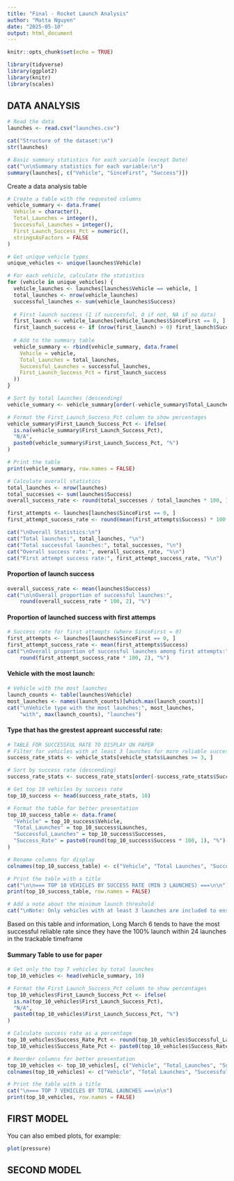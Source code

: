 ```yaml
---
title: "Final - Rocket Launch Analysis"
author: "Matta Nguyen"
date: "2025-05-10"
output: html_document
---
```


```r
knitr::opts_chunk$set(echo = TRUE)
```

```r
library(tidyverse)
library(ggplot2)
library(knitr)
library(scales)
```
## DATA ANALYSIS

```r
# Read the data
launches <- read.csv("launches.csv")

cat("Structure of the dataset:\n")
str(launches)
```

```r
# Basic summary statistics for each variable (except Date)
cat("\n\nSummary statistics for each variable:\n")
summary(launches[, c("Vehicle", "SinceFirst", "Success")])
```

Create a data analysis table 

```r
# Create a table with the requested columns
vehicle_summary <- data.frame(
  Vehicle = character(),
  Total_Launches = integer(),
  Successful_Launches = integer(),
  First_Launch_Success_Pct = numeric(),
  stringsAsFactors = FALSE
)

# Get unique vehicle types
unique_vehicles <- unique(launches$Vehicle)

# For each vehicle, calculate the statistics
for (vehicle in unique_vehicles) {
  vehicle_launches <- launches[launches$Vehicle == vehicle, ]
  total_launches <- nrow(vehicle_launches)
  successful_launches <- sum(vehicle_launches$Success)
  
  # First launch success (1 if successful, 0 if not, NA if no data)
  first_launch <- vehicle_launches[vehicle_launches$SinceFirst == 0, ]
  first_launch_success <- if (nrow(first_launch) > 0) first_launch$Success[1] * 100 else NA
  
  # Add to the summary table
  vehicle_summary <- rbind(vehicle_summary, data.frame(
    Vehicle = vehicle,
    Total_Launches = total_launches,
    Successful_Launches = successful_launches,
    First_Launch_Success_Pct = first_launch_success
  ))
}

# Sort by total launches (descending)
vehicle_summary <- vehicle_summary[order(-vehicle_summary$Total_Launches), ]

# Format the First_Launch_Success_Pct column to show percentages
vehicle_summary$First_Launch_Success_Pct <- ifelse(
  is.na(vehicle_summary$First_Launch_Success_Pct),
  "N/A",
  paste0(vehicle_summary$First_Launch_Success_Pct, "%")
)

# Print the table
print(vehicle_summary, row.names = FALSE)

# Calculate overall statistics
total_launches <- nrow(launches)
total_successes <- sum(launches$Success)
overall_success_rate <- round(total_successes / total_launches * 100, 1)

first_attempts <- launches[launches$SinceFirst == 0, ]
first_attempt_success_rate <- round(mean(first_attempts$Success) * 100, 1)

cat("\nOverall Statistics:\n")
cat("Total launches:", total_launches, "\n")
cat("Total successful launches:", total_successes, "\n")
cat("Overall success rate:", overall_success_rate, "%\n")
cat("First attempt success rate:", first_attempt_success_rate, "%\n")


```

#### Proportion of launch success

```r
overall_success_rate <- mean(launches$Success)
cat("\n\nOverall proportion of successful launches:", 
    round(overall_success_rate * 100, 2), "%")
```



#### Proportion of launched success with first attemps

```r
# Success rate for first attempts (where SinceFirst = 0)
first_attempts <- launches[launches$SinceFirst == 0, ]
first_attempt_success_rate <- mean(first_attempts$Success)
cat("\nOverall proportion of successful launches among first attempts:", 
    round(first_attempt_success_rate * 100, 2), "%")

```

#### Vehicle with the most launch:
```r
# Vehicle with the most launches
launch_counts <- table(launches$Vehicle)
most_launches <- names(launch_counts)[which.max(launch_counts)]
cat("\nVehicle type with the most launches:", most_launches, 
    "with", max(launch_counts), "launches")
```

#### Type that has the grestest appreant successful rate:

```r
# TABLE FOR SUCCESSFUL RATE TO DISPLAY ON PAPER
# Filter for vehicles with at least 3 launches for more reliable success rate
success_rate_stats <- vehicle_stats[vehicle_stats$Launches >= 3, ]

# Sort by success rate (descending)
success_rate_stats <- success_rate_stats[order(-success_rate_stats$Success), ]

# Get top 10 vehicles by success rate
top_10_success <- head(success_rate_stats, 10)

# Format the table for better presentation
top_10_success_table <- data.frame(
  "Vehicle" = top_10_success$Vehicle,
  "Total_Launches" = top_10_success$Launches,
  "Successful_Launches" = top_10_success$Successes,
  "Success_Rate" = paste0(round(top_10_success$Success * 100, 1), "%")
)

# Rename columns for display
colnames(top_10_success_table) <- c("Vehicle", "Total Launches", "Successful Launches", "Success Rate")

# Print the table with a title
cat("\n\n=== TOP 10 VEHICLES BY SUCCESS RATE (MIN 3 LAUNCHES) ===\n\n")
print(top_10_success_table, row.names = FALSE)

# Add a note about the minimum launch threshold
cat("\nNote: Only vehicles with at least 3 launches are included to ensure reliable success rates.\n")


```
Based on this table and information, Long March 6 tends to have the most successful reliable rate since they have the 100% launch within 24 launches in the trackable timeframe

#### Summary Table to use for paper

```r
# Get only the top 7 vehicles by total launches
top_10_vehicles <- head(vehicle_summary, 10)

# Format the First_Launch_Success_Pct column to show percentages
top_10_vehicles$First_Launch_Success_Pct <- ifelse(
  is.na(top_10_vehicles$First_Launch_Success_Pct),
  "N/A",
  paste0(top_10_vehicles$First_Launch_Success_Pct, "%")
)

# Calculate success rate as a percentage
top_10_vehicles$Success_Rate_Pct <- round(top_10_vehicles$Successful_Launches / top_10_vehicles$Total_Launches * 100, 1)
top_10_vehicles$Success_Rate_Pct <- paste0(top_10_vehicles$Success_Rate_Pct, "%")

# Reorder columns for better presentation
top_10_vehicles <- top_10_vehicles[, c("Vehicle", "Total_Launches", "Successful_Launches", "Success_Rate_Pct", "First_Launch_Success_Pct")]
colnames(top_10_vehicles) <- c("Vehicle", "Total Launches", "Successful Launches", "Success Rate", "First Launch Success")

# Print the table with a title
cat("\n=== TOP 7 VEHICLES BY TOTAL LAUNCHES ===\n\n")
print(top_10_vehicles, row.names = FALSE)

```

## FIRST MODEL

You can also embed plots, for example:

```r
plot(pressure)
```

## SECOND MODEL

